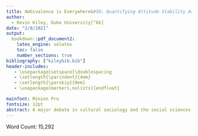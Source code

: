 ```yaml
---
title: Ambivalence is Everywhere&#58; Quantifying Attitude Stability Across Topic Domains[^thanks]
author:
  - Kevin Kiley, Duke University[^kk]
date: "2/8/2021"
output: 
  bookdown::pdf_document2:
    latex_engine: xelatex
    toc: false
    number_sections: true
bibliography: ["kileybib.bib"]
header-includes:
   - \usepackage{setspace}\doublespacing
   - \setlength{\parindent}{4em}
   - \setlength{\parskip}{0em}
   - \usepackage[markers,nolists]{endfloat}

mainfont: Minion Pro
fontsize: 12pt
abstract: A major debate in cultural sociology and the social sciences more broadly centers on whether people hold consistent attitudes over time or whether attitudes are temporary constructs. A middle ground suggests that stable opinions are a function of social structure and attention and that on any particular issue, some people hold stable attitudes and others do not. This paper formalizes three theoretical models of opinion behavior&#58; holding stable attitudes, making durable changes, and constructing new opinions each wave. It uses a finite mixture model to quantify the proportion of people who demonstrate these behaviors for more than 500 survey questions across 10 panel data sets. The results suggest wide variation across questions in the proportion of respondents who hold stable attitudes, with most subject areas demonstrating high levels of inconsistency. People demonstrate stability on related issues, suggesting that over-time instability in responses is not measurement error, but rather that the general public is divided into "issue publics" that have stable opinions on different issues. Rather than argue that people in general hold or lack opinions, the results suggest that stable opinions are socially contingent.
---
```


Word Count: 15,292

[^thanks]: Thanks to Stephen Vaisey, Craig Rawlings, and Nicholas Restrepo Ochoa for feedback on early drafts. Thanks to Jennifer Hill for guidance on implementing the model and for providing additional resources. Thanks to Christopher Johnston for pointing me to the fininte mixture model approach.
[^kk]: Ph.D. Candidate, Department of Sociology, Duke University, <kevin.kiley@duke.edu>.
